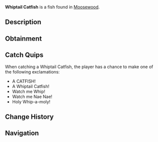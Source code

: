 {{FishInfobox
|image          = Whiptail Catfish.png
|rarity         = Legendary
|sea            = First Sea
|location       = [[Moosewood]]
|sublocation    = Freshwater
|sources        = Fishing Rod
|radar_location = 
|xp             = 200
|weather        = 
|time           = Night
|season         = Spring, Autumn
|bait           = Seaweed
|base_weight    = 3
|base_value     = 600
|weight_range   = 2
|base_chance    = 0.05
|base_resil     = 40
}}
'''Whiptail Catfish''' is a {{Rarity|Legendary}} fish found in [[Moosewood]].

== Description ==
{{Description|The Whiptail Catfish is a small herbivorous fish that have a long body which resembles a whiptail. They tend to be shy and often hide under plants and rocks during the day, but are most active at night.|Bestiary Entry}}

== Obtainment ==
{{Description|Caught in Moosewood Pond during the night.|Bestiary Hint}}
{{Fish Availability|
Moosewood/Freshwater Pond
|top_rods      = 
Leviathan's Fang Rod\63476.99\664589.52;
Ethereal Prism Rod\61005.39\443896.8;
Seraphic Rod\57524.66\453662.64;
No-Life Rod\55387.07\479827.35;
Tempest Rod\54206.15\442932.79;
Resourceful Rod\47734.57\427392.16;
Destiny Rod\51224.36\415339.04;
Heaven's Rod\45278.93\416078.14;
Trident Rod\52222\606218.45;
Free Spirit Rod\47766.55\554497.34;
Rod Of The Zenith\51982.39\421386.26;
Rod Of The Forgotten Fang\53659.53\447385.36;
Precision Rod\36308.43\361822.31;
Challenger's Rod\50530.85\444971.71;
Rod Of The Exalted One\48068.32\431883.38;
Rod Of The Depths\47840.81\433132.94;
Zeus Rod\45083.76\411340.06;
Verdant Shear Rod\43597.63\412433.79;
Blazebringer Rod\42816.1\397611.56;
Depthseeker Rod\39896.97\386124.2;
Avalanche Rod\35890.43\349890.52;
Volcanic Rod\35130.2\355976.84;
Training Rod\18953.05\179377.63;
Steady Rod\11844.51\108851.52
|recommended   = Ethereal Prism Rod
}}

== Catch Quips ==
When catching a Whiptail Catfish, the player has a chance to make one of the following exclamations:
* A CATFISH!
* A Whiptail Catfish!
* Watch me Whip!
* Watch me Nae Nae!
* Holy Whip-a-moly!

== Change History ==
{{Change History|{{subst:Current Version}}}}

== Navigation ==
{{Fish Navbox|Moosewood}}